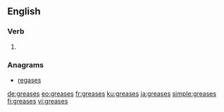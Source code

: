 ==English==

===Verb===
{{head|en}}

# {{en-third-person singular of|grease}}

===Anagrams===
* [[regases#English|regases]]

[[de:greases]]
[[eo:greases]]
[[fr:greases]]
[[ku:greases]]
[[ja:greases]]
[[simple:greases]]
[[fi:greases]]
[[vi:greases]]
